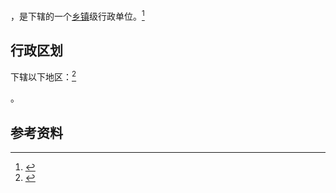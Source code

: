 {{中国乡级行政区|13/01/04/019/000}}

'''{{PAGENAMEBASE}}'''，是{{PRC admin/fullname|13/01/04/019/000|3}}下辖的一个[[乡镇|乡镇]]级行政单位。<ref>{{PRC admin/ref sgc|{{PRC admin/parent|13/01/04/019/000}}}}</ref>

== 行政区划 ==

{{PAGENAMEBASE}}下辖以下地区：<ref>{{PRC admin/ref sgc|13/01/04/019/000}}</ref>

{{PRC admin/children|13/01/04/019/000}}。

== 参考资料 ==

{{reflist}}

{{行政区划小作品}}
{{PRC admin/navcat|13/01/04/019/000}}